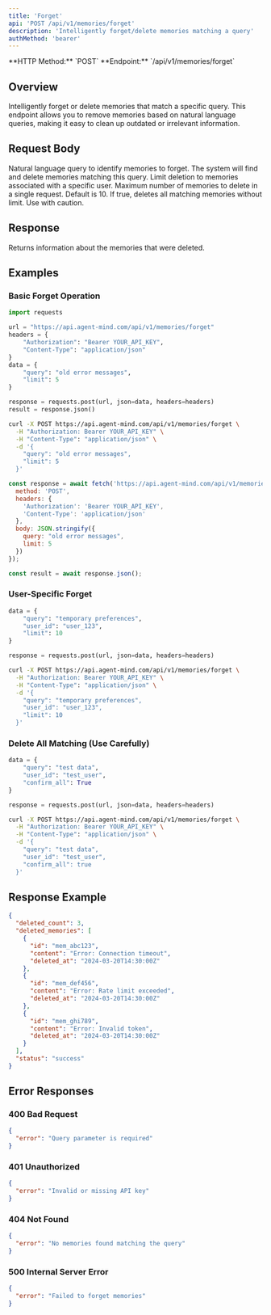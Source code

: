 ```yaml
---
title: 'Forget'
api: 'POST /api/v1/memories/forget'
description: 'Intelligently forget/delete memories matching a query'
authMethod: 'bearer'
---
```


<Note>
  **HTTP Method:** `POST`
  **Endpoint:** `/api/v1/memories/forget`
</Note>

## Overview

Intelligently forget or delete memories that match a specific query. This endpoint allows you to remove memories based on natural language queries, making it easy to clean up outdated or irrelevant information.

## Request Body

<ParamField body="query" type="string" required>
  Natural language query to identify memories to forget. The system will find and delete memories matching this query.
</ParamField>

<ParamField body="user_id" type="string">
  Limit deletion to memories associated with a specific user.
</ParamField>

<ParamField body="limit" type="integer" default="10">
  Maximum number of memories to delete in a single request. Default is 10.
</ParamField>

<ParamField body="confirm_all" type="boolean" default="false">
  If true, deletes all matching memories without limit. Use with caution.
</ParamField>

## Response

Returns information about the memories that were deleted.

## Examples

### Basic Forget Operation

<CodeGroup>

```python Python
import requests

url = "https://api.agent-mind.com/api/v1/memories/forget"
headers = {
    "Authorization": "Bearer YOUR_API_KEY",
    "Content-Type": "application/json"
}
data = {
    "query": "old error messages",
    "limit": 5
}

response = requests.post(url, json=data, headers=headers)
result = response.json()
```

```bash cURL
curl -X POST https://api.agent-mind.com/api/v1/memories/forget \
  -H "Authorization: Bearer YOUR_API_KEY" \
  -H "Content-Type": "application/json" \
  -d '{
    "query": "old error messages",
    "limit": 5
  }'
```

```javascript JavaScript
const response = await fetch('https://api.agent-mind.com/api/v1/memories/forget', {
  method: 'POST',
  headers: {
    'Authorization': 'Bearer YOUR_API_KEY',
    'Content-Type': 'application/json'
  },
  body: JSON.stringify({
    query: "old error messages",
    limit: 5
  })
});

const result = await response.json();
```

</CodeGroup>

### User-Specific Forget

<CodeGroup>

```python Python
data = {
    "query": "temporary preferences",
    "user_id": "user_123",
    "limit": 10
}

response = requests.post(url, json=data, headers=headers)
```

```bash cURL
curl -X POST https://api.agent-mind.com/api/v1/memories/forget \
  -H "Authorization: Bearer YOUR_API_KEY" \
  -H "Content-Type": "application/json" \
  -d '{
    "query": "temporary preferences",
    "user_id": "user_123",
    "limit": 10
  }'
```

</CodeGroup>

### Delete All Matching (Use Carefully)

<CodeGroup>

```python Python
data = {
    "query": "test data",
    "user_id": "test_user",
    "confirm_all": True
}

response = requests.post(url, json=data, headers=headers)
```

```bash cURL
curl -X POST https://api.agent-mind.com/api/v1/memories/forget \
  -H "Authorization: Bearer YOUR_API_KEY" \
  -H "Content-Type": "application/json" \
  -d '{
    "query": "test data",
    "user_id": "test_user",
    "confirm_all": true
  }'
```

</CodeGroup>

## Response Example

```json
{
  "deleted_count": 3,
  "deleted_memories": [
    {
      "id": "mem_abc123",
      "content": "Error: Connection timeout",
      "deleted_at": "2024-03-20T14:30:00Z"
    },
    {
      "id": "mem_def456",
      "content": "Error: Rate limit exceeded",
      "deleted_at": "2024-03-20T14:30:00Z"
    },
    {
      "id": "mem_ghi789",
      "content": "Error: Invalid token",
      "deleted_at": "2024-03-20T14:30:00Z"
    }
  ],
  "status": "success"
}
```

## Error Responses

### 400 Bad Request

```json
{
  "error": "Query parameter is required"
}
```

### 401 Unauthorized

```json
{
  "error": "Invalid or missing API key"
}
```

### 404 Not Found

```json
{
  "error": "No memories found matching the query"
}
```

### 500 Internal Server Error

```json
{
  "error": "Failed to forget memories"
}
```